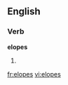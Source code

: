 
==English==

===Verb===
'''elopes'''

# {{third-person singular of|[[elope]]}}

[[fr:elopes]]
[[vi:elopes]]